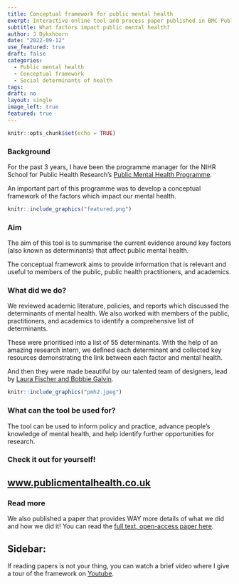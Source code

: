 ---
title: Conceptual framework for public mental health
exerpt: Interactive online tool and process paper published in BMC Public Mental Health
subtitle: What factors impact public mental health? 
author: J Dykxhoorn
date: "2022-09-12"
use_featured: true
draft: false
categories: 
  - Public mental health
  - Conceptual framework
  - Social determinants of health
tags: 
draft: no
layout: single
image_left: true
featured: true
---

```{r setup, include=FALSE}
knitr::opts_chunk$set(echo = TRUE)
```

### Background

For the past 3 years, I have been the programme manager for the NIHR School for Public Health Research's [Public Mental Health Programme](https://sphr.nihr.ac.uk/category/research/public-mental-health/).

An important part of this programme was to develop a conceptual framework of the factors which impact our mental health.

```{r, echo=FALSE, out.width="75%", fig.cap="", fig.align='centre'}
knitr::include_graphics("featured.png")
```

### Aim

The aim of this tool is to summarise the current evidence around key factors (also known as determinants) that affect public mental health.

The conceptual framework aims to provide information that is relevant and useful to members of the public, public health practitioners, and academics.

### What did we do?

We reviewed academic literature, policies, and reports which discussed the determinants of mental health. We also worked with members of the public, practitioners, and academics to identify a comprehensive list of determinants.

These were prioritised into a list of 55 determinants. With the help of an amazing research intern, we defined each determinant and collected key resources demonstrating the link between each factor and mental health.

And then they were made beautiful by our talented team of designers, lead by [Laura Fischer and Bobbie Galvin](https://sphr.nihr.ac.uk/news-and-events/visualising-public-mental-health/).

```{r, echo=FALSE, out.width="75%", fig.cap="", fig.align='centre'}
knitr::include_graphics("pmh2.jpeg")
```

### What can the tool be used for?

The tool can be used to inform policy and practice, advance people’s knowledge of mental health, and help identify further opportunities for research.

### Check it out for yourself!

## [www.publicmentalhealth.co.uk](https://www.publicmentalhealth.co.uk/)

### Read more

We also published a paper that provides WAY more details of what we did and how we did it! You can read the [full text, open-access paper here](https://bmcpublichealth.biomedcentral.com/articles/10.1186/s12889-022-13775-9).

## Sidebar:

If reading papers is not your thing, you can watch a brief video where I give a tour of the framework on [Youtube](https://www.youtube.com/watch?v=NFQbSQKkr-4).
